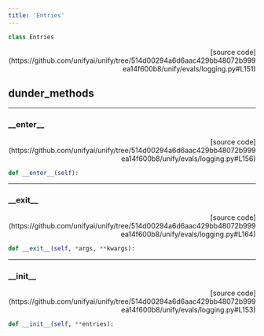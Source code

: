 ```yaml
---
title: 'Entries'
---
```


```python
class Entries
```

<p align="right">[source code](https://github.com/unifyai/unify/tree/514d00294a6d6aac429bb48072b999ea14f600b8/unify/evals/logging.py#L151)</p>



## dunder_methods

---

### \_\_enter\_\_

<p align="right">[source code](https://github.com/unifyai/unify/tree/514d00294a6d6aac429bb48072b999ea14f600b8/unify/evals/logging.py#L156)</p>

```python
def __enter__(self):
```



---

### \_\_exit\_\_

<p align="right">[source code](https://github.com/unifyai/unify/tree/514d00294a6d6aac429bb48072b999ea14f600b8/unify/evals/logging.py#L164)</p>

```python
def __exit__(self, *args, **kwargs):
```



---

### \_\_init\_\_

<p align="right">[source code](https://github.com/unifyai/unify/tree/514d00294a6d6aac429bb48072b999ea14f600b8/unify/evals/logging.py#L153)</p>

```python
def __init__(self, **entries):
```

